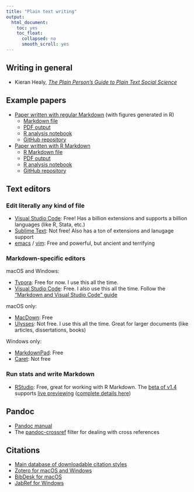 ```yaml
---
title: "Plain text writing"
output:
  html_document:
    toc: yes
    toc_float:
      collapsed: no
      smooth_scroll: yes
---
```


## Writing in general

- Kieran Healy, [*The Plain Person's Guide to Plain Text Social Science*](https://plain-text.co/)


## Example papers

- [Paper written with regular Markdown](https://www.andrewheiss.com/research/heiss-2019-taking-control/) (with figures generated in R)
    - [Markdown file](https://raw.githubusercontent.com/andrewheiss/taking-control-of-regulations/master/manuscript/taking-control-of-regulations.md)
    - [PDF output](https://www.andrewheiss.com/files/research/2019-heiss-taking-control-of-regulations.pdf)
    - [R analysis notebook](https://stats.andrewheiss.com/taking-control-of-regulations/analysis.html)
    - [GitHub repository](https://github.com/andrewheiss/taking-control-of-regulations)

- [Paper written with R Markdown](https://www.andrewheiss.com/research/chaudhry-heiss-ngos-philanthropy/)
    - [R Markdown file](https://raw.githubusercontent.com/andrewheiss/ngo-crackdowns-philanthropy/master/manuscript/manuscript.Rmd)
    - [PDF output](https://www.andrewheiss.com/files/research/chaudhry-heiss-ngos-philanthropy.pdf)
    - [R analysis notebook](https://stats.andrewheiss.com/ngo-crackdowns-philanthropy/)
    - [GitHub repository](https://github.com/andrewheiss/ngo-crackdowns-philanthropy)


## Text editors

### Edit literally any kind of file

- [Visual Studio Code](https://code.visualstudio.com/): Free! Has a billion extensions and supports a billion languages (like R, Stata, etc.)
- [Sublime Text](https://www.sublimetext.com/): Not free! Also has a ton of extensions and lanugage support
- [emacs](https://en.wikipedia.org/wiki/Emacs) / [vim](https://en.wikipedia.org/wiki/Vi): Free and powerful, but ancient and terrifying

### Markdown-specific editors

macOS and Windows:

- [Typora](https://typora.io/): Free for now. I use this all the time.
- [Visual Studio Code](https://code.visualstudio.com/): Free. I also use this all the time. Follow the ["Markdown and Visual Studio Code" guide](https://code.visualstudio.com/docs/languages/markdown)

macOS only:

- [MacDown](https://macdown.uranusjr.com/): Free
- [Ulysses](https://ulysses.app/): Not free. I use this all the time. Great for larger documents (like articles, dissertations, books)

Windows only:

- [MarkdownPad](http://markdownpad.com/): Free
- [Caret](https://caret.io/): Not free


### Run stats and write Markdown

- [RStudio](https://rstudio.com/): Free, great for working with R Markdown. The [beta of v1.4](https://rstudio.com/products/rstudio/download/preview/) supports [live previewing](https://blog.rstudio.com/2020/09/30/rstudio-v1-4-preview-visual-markdown-editing/) ([complete details here](https://rstudio.github.io/visual-markdown-editing/#/))


## Pandoc

- [Pandoc manual](https://pandoc.org/MANUAL.html)
- The [pandoc-crossref](https://github.com/lierdakil/pandoc-crossref) filter for dealing with cross references


## Citations

- [Main database of downloadable citation styles](https://www.zotero.org/styles)
- [Zotero for macOS and Windows](https://www.zotero.org/)
- [BibDesk for macOS](https://bibdesk.sourceforge.io/)
- [JabRef for Windows](https://www.jabref.org/)
